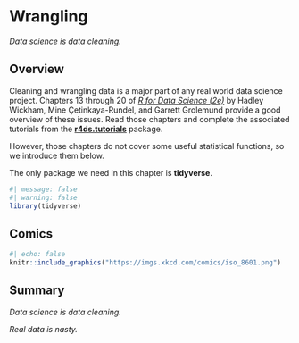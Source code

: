 # Wrangling {#sec-wrangling}

<!-- Really ought to move the random variable section to chapter 5, but maybe not today. -->

<!-- Potentially order the tips and tricks relevant to wrangling: -->
<!-- https://moderndive.com/C-appendixC.html -->

*Data science is data cleaning.*

## Overview

Cleaning and wrangling data is a major part of any real world data science project. Chapters 13 through 20 of [*R for Data Science (2e)*](https://r4ds.hadley.nz/) by Hadley Wickham, Mine Çetinkaya-Rundel, and Garrett Grolemund provide a good overview of these issues. Read those chapters and complete the associated tutorials from the [**r4ds.tutorials**]() package.

However, those chapters do not cover some useful statistical functions, so we introduce them below.

The only package we need in this chapter is **tidyverse**.

```r
#| message: false
#| warning: false
library(tidyverse)
```

## Comics


```r
#| echo: false
knitr::include_graphics("https://imgs.xkcd.com/comics/iso_8601.png")
```



## Summary

*Data science is data cleaning.*

*Real data is nasty.*

